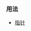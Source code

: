 {{cpp/keyword/title|{{tt|this}}}}
{{cpp/keyword/navbar}}

===用法===
* [[cpp/language/this|{{tt|this}} 指针]]
{{rrev|since=c++23|
* 标记[[cpp/language/member functions#显式对象成员函数|显式对象形参]]
}}

{{langlinks|de|en|es|fr|it|ja|pt|ru}}